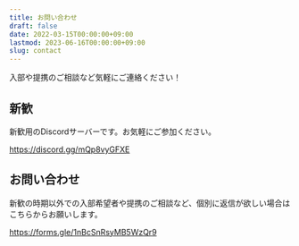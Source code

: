 ```yaml
---
title: お問い合わせ
draft: false
date: 2022-03-15T00:00:00+09:00
lastmod: 2023-06-16T00:00:00+09:00
slug: contact
---
```


入部や提携のご相談など気軽にご連絡ください！

## 新歓

新歓用のDiscordサーバーです。お気軽にご参加ください。

https://discord.gg/mQp8vyGFXE

## お問い合わせ

新歓の時期以外での入部希望者や提携のご相談など、個別に返信が欲しい場合はこちらからお願いします。

https://forms.gle/1nBcSnRsyMB5WzQr9
